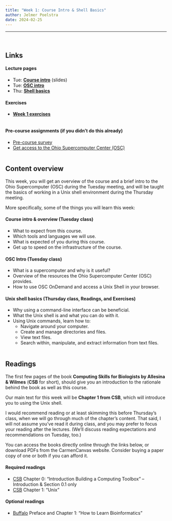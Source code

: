 ```yaml
---
title: "Week 1: Course Intro & Shell Basics"
author: Jelmer Poelstra
date: 2024-02-25
---
```


---------

<br>

## Links

#### Lecture pages

- Tue: [**Course intro**](w1_course-intro.qmd) (slides)
- Tue: [**OSC intro**](w1_osc.qmd)
- Thu: [**Shell basics**](w1_shell.qmd)

#### Exercises

- [**Week 1 exercises**](w1_exercises.qmd)

<hr style="height:1pt; visibility:hidden;" />

::: callout-note
#### Pre-course assignments (if you didn't do this already)

- [Pre-course survey](https://forms.gle/vx2va7qfnNjRhg2M7)
- [Get access to the Ohio Supercomputer Center (OSC)](../week0/osc-setup.qmd)

:::

<hr style="height:1pt; visibility:hidden;" />

## Content overview

This week, you will get an overview of the course and a brief intro to the Ohio
Supercomputer (OSC) during the Tuesday meeting,
and will be taught the basics of working in a Unix shell environment during the Thursday meeting.

More specifically, some of the things you will learn this week:

#### Course intro & overview (Tuesday class)

- What to expect from this course.
- Which tools and languages we will use.
- What is expected of you during this course.
- Get up to speed on the infrastructure of the course.

#### OSC Intro (Tuesday class)

- What is a supercomputer and why is it useful?
- Overview of the resources the Ohio Supercomputer Center (OSC) provides.
- How to use OSC OnDemand and access a Unix Shell in your browser.

#### Unix shell basics (Thursday class, Readings, and Exercises)

- Why using a command-line interface can be beneficial.
- What the Unix shell is and what you can do with it. 
- Using Unix commands, learn how to:
  - Navigate around your computer.
  - Create and manage directories and files.
  - View text files.
  - Search within, manipulate, and extract information from text files.

<hr style="height:1pt; visibility:hidden;" />

## Readings

The first few pages of the book
**Computing Skills for Biologists by Allesina & Wilmes** (**CSB** for short),
should give you an introduction to the rationale behind the book as well as this course.

Our main text for this week will be **Chapter 1 from CSB**,
which will introduce you to using the Unix shell.

I would recommend reading or at least skimming this before Thursday's class,
when we will go through much of the chapter's content.
That said, I will not assume you've read it during class,
and you may prefer to focus your reading after the lectures.
(We'll discuss reading expectations and recommendations on Tuesday, too.)

You can access the books directly online through the links below,
or download PDFs from the CarmenCanvas website.
Consider buying a paper copy of one or both if you can afford it.

#### Required readings

- [CSB](https://library.ohio-state.edu/record=b8624007~S7)
  Chapter 0: "Introduction Building a Computing Toolbox" --
  Introduction & Section 0.1 only
- [CSB](https://library.ohio-state.edu/record=b8624007~S7)
  Chapter 1: "Unix"

#### Optional readings

- [Buffalo](https://library.ohio-state.edu/record=b9490023~S7)
  Preface and Chapter 1: "How to Learn Bioinformatics"
